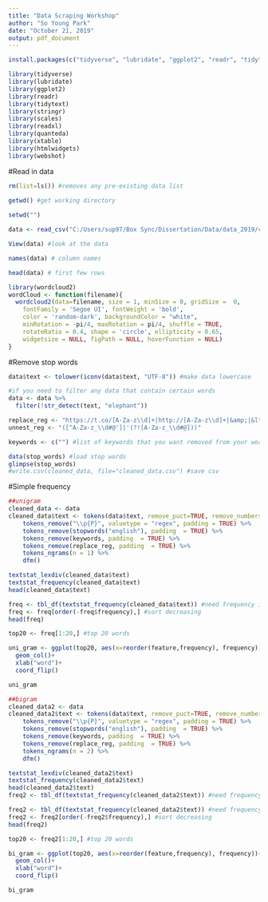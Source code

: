 ```yaml
---
title: "Data Scraping Workshop"
author: "So Young Park"
date: "October 21, 2019"
output: pdf_document
---
```


```r
install.packages(c("tidyverse", "lubridate", "ggplot2", "readr", "tidytext", "stringr", "scales", "readxl", "quanteda", "xtable", "htmlwidgets", "webshot"))

library(tidyverse)
library(lubridate)
library(ggplot2)
library(readr)
library(tidytext)
library(stringr)
library(scales)
library(readxl)
library(quanteda)
library(xtable)
library(htmlwidgets)
library(webshot)
```

#Read in data
```r
rm(list=ls()) #removes any pre-existing data list

getwd() #get working directory
 
setwd("")

data <- read_csv("C:/Users/sup97/Box Sync/Dissertation/Data/data_2019/csv files/orphanage_volunteer.csv")

View(data) #look at the data

names(data) # column names

head(data) # first few rows
```

```r
library(wordcloud2)
wordCloud <- function(filename){
  wordcloud2(data=filename, size = 1, minSize = 0, gridSize =  0,
    fontFamily = 'Segoe UI', fontWeight = 'bold',
    color = 'random-dark', backgroundColor = "white",
    minRotation = -pi/4, maxRotation = pi/4, shuffle = TRUE,
    rotateRatio = 0.4, shape = 'circle', ellipticity = 0.65,
    widgetsize = NULL, figPath = NULL, hoverFunction = NULL)
}
```

#Remove stop words
```r
data$text <- tolower(iconv(data$text, "UTF-8")) #make data lowercase

#if you need to filter any data that contain certain words
data <- data %>%
  filter(!str_detect(text, "elephant"))

replace_reg <- "https://t.co/[A-Za-z\\d]+|http://[A-Za-z\\d]+|&amp;|&lt;|&gt;|RT|https"
unnest_reg <- "([^A-Za-z_\\d#@']|'(?![A-Za-z_\\d#@]))"

keywords <- c("") #list of keywords that you want removed from your word frequency

data(stop_words) #load stop words
glimpse(stop_words)
#write.csv(cleaned_data, file="cleaned_data.csv") #save csv
```

#Simple frequency
```r
##unigram
cleaned_data <- data
cleaned_data$text <- tokens(data$text, remove_puct=TRUE, remove_numbers=TRUE, remove_symbols=TRUE, remove_url=TRUE) %>%
    tokens_remove("\\p{P}", valuetype = "regex", padding = TRUE) %>%
    tokens_remove(stopwords("english"), padding  = TRUE) %>%
    tokens_remove(keywords, padding  = TRUE) %>%
    tokens_remove(replace_reg, padding  = TRUE) %>%
    tokens_ngrams(n = 1) %>%
    dfm()

textstat_lexdiv(cleaned_data$text)
textstat_frequency(cleaned_data$text)
head(cleaned_data$text)

freq <- tbl_df(textstat_frequency(cleaned_data$text)) #need frequency info
freq <- freq[order(-freq$frequency),] #sort decreasing
head(freq)

top20 <- freq[1:20,] #top 20 words

uni_gram <- ggplot(top20, aes(x=reorder(feature,frequency), frequency))+
  geom_col()+
  xlab("word")+
  coord_flip()

uni_gram
```

```r
##bigram
cleaned_data2 <- data
cleaned_data2$text <- tokens(data$text, remove_puct=TRUE, remove_numbers=TRUE, remove_symbols=TRUE, remove_url=TRUE) %>%
    tokens_remove("\\p{P}", valuetype = "regex", padding = TRUE) %>%
    tokens_remove(stopwords("english"), padding  = TRUE) %>%
    tokens_remove(keywords, padding  = TRUE) %>%
    tokens_remove(replace_reg, padding  = TRUE) %>%
    tokens_ngrams(n = 2) %>%
    dfm()

textstat_lexdiv(cleaned_data2$text)
textstat_frequency(cleaned_data2$text)
head(cleaned_data2$text)
freq2 <- tbl_df(textstat_frequency(cleaned_data2$text)) #need frequency info

freq2 <- tbl_df(textstat_frequency(cleaned_data2$text)) #need frequency info
freq2 <- freq2[order(-freq2$frequency),] #sort decreasing
head(freq2)

top20 <- freq2[1:20,] #top 20 words

bi_gram <- ggplot(top20, aes(x=reorder(feature,frequency), frequency))+
  geom_col()+
  xlab("word")+
  coord_flip()

bi_gram

```


